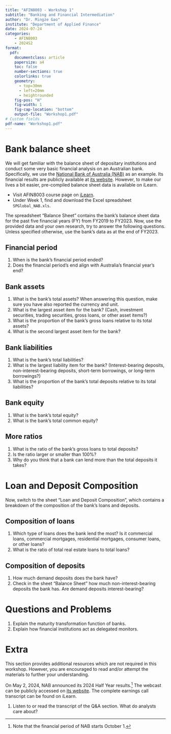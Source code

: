 ```yaml
---
title: "AFIN8003 - Workshop 1"
subtitle: "Banking and Financial Intermediation"
author: "Dr. Mingze Gao"
institute: "Department of Applied Finance"
date: 2024-07-24
categories:
    - AFIN8003
    - 2024S2
format: 
  pdf:
    documentclass: article
    papersize: a4
    toc: false
    number-sections: true
    colorlinks: true
    geometry:
      - top=30mm
      - left=20mm
      - heightrounded
    fig-pos: "H"
    fig-width: 1
    fig-cap-location: "bottom"
    output-file: "Workshop1.pdf"
# Custom fields
pdf-name: "Workshop1.pdf"
---
```


# Bank balance sheet

We will get familiar with the balance sheet of depositary institutions and conduct some very basic financial analysis on an Australian bank. Specifically, we use the [National Bank of Australia (NAB)](https://nab.com.au) as an example. Its financial results are publicly available at [its website](https://www.nab.com.au/about-us/shareholder-centre/financial-disclosures-and-reporting/financial-results). However, to make our lives a bit easier, pre-compiled balance sheet data is available on iLearn.

- Visit AFIN8003 course page on [iLearn](https://ilearn.mq.edu.au/).
- Under Week 1, find and download the Excel spreadsheet `SPGlobal_NAB.xls`.

::: {.callout-note}
The spreadsheet "Balance Sheet" contains the bank's balance sheet data for the past five financial years (FY) from FY2019 to FY2023. Now, use the provided data and your own research, try to answer the following questions. Unless specified otherwise, use the bank's data as at the end of FY2023.
:::

## Financial period

1. When is the bank's financial period ended?
2. Does the financial period's end align with Australia's financial year's end?

## Bank assets

1. What is the bank's total assets? When answering this question, make sure you have also reported the currency and unit.
2. What is the largest asset item for the bank? (Cash, investment securities, trading securities, gross loans, or other asset items?)
3. What is the proportion of the bank's gross loans relative to its total assets?
4. What is the second largest asset item for the bank?

## Bank liabilities

1. What is the bank's total liabilities?
2. What is the largest liability item for the bank? (Interest-bearing deposits, non-interest-bearing deposits, short-term borrowings, or long-term borrowings?)
3. What is the proportion of the bank's total deposits relative to its total liabilities?

## Bank equity

1. What is the bank's total equity?
2. What is the bank's total common equity?

## More ratios

1. What is the ratio of the bank's gross loans to total deposits?
2. Is the ratio larger or smaller than 100\%?
3. Why do you think that a bank can lend more than the total deposits it takes?

# Loan and Deposit Composition

Now, switch to the sheet "Loan and Deposit Composition", which contains a breakdown of the composition of the bank's loans and deposits.

## Composition of loans

1. Which type of loans does the bank lend the most? Is it commercial loans, commercial mortgages, residential mortgages, consumer loans, or other loans?
2. What is the ratio of total real estate loans to total loans?

## Composition of deposits

1. How much demand deposits does the bank have?
2. Check in the sheet "Balance Sheet" how much non-interest-bearing deposits the bank has. Are demand deposits interest-bearing?

# Questions and Problems

1. Explain the maturity transformation function of banks.
2. Explain how financial institutions act as delegated monitors.

# Extra

::: {.callout-note}
This section provides additional resources which are not required in this workshop. However, you are encouraged to read and/or attempt the materials to further your understanding.
:::

On May 2, 2024, NAB announced its 2024 Half Year results.[^note] The webcast can be publicly accessed on [its website](https://www.nab.com.au/about-us/shareholder-centre/financial-disclosures-and-reporting/investor-briefings-and-presentations). The complete earnings call transcript can be found on iLearn.

[^note]: Note that the financial period of NAB starts October 1.

1. Listen to or read the transcript of the Q&A section. What do analysts care about?